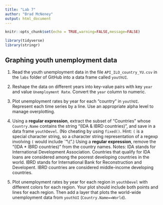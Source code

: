 ```yaml
---
title: "Lab 7"
author: "Brad McNeney"
output: html_document
---
```


```r
knitr::opts_chunk$set(echo = TRUE,warning=FALSE,message=FALSE)
```

```r
library(tidyverse)
library(stringr)
```

## Graphing youth unemployment data

1. Read the youth unemployment data in the file
`API_ILO_country_YU.csv` in the `labs` folder of GitHub
into a data frame called `youthUI`. 

2. Reshape the data on different years into key-value pairs 
with key `year` and value `Unemployment Rate`. Convert the 
`year` column to numeric.

3. Plot unemployment rates by year 
for each "country" in `youthUI`. Represent each time series
by a line. Use an appropriate alpha level to manage overplotting.

4. Using a **regular expression**, extract the subset 
of "Countries" whose `Country.Name` contains the string
"(IDA & IBRD countries)", and save in a data frame
`youthDevel`. (No cheating by using `fixed()`. 
Hint: `(` is a special character string,
so a character string representation of a regexp 
involving `(` would include `"\\(".) Using a **regular expression**,
remove the "(IDA * IBRD countries)" from the country names.
Notes: IDA stands for International Development Association.
Countries that qualify for IDA loans are considered among
the poorest developing countries in the world. 
IBRD stands for International Bank
for Reconstruction and Developent. IBRD countries are considered
middle-income developing countries.

5. Plot unemployment rates by year 
for each region in `youthDevel` with different colors for each region. 
Your plot should include both points and lines for each region.
Then add a layer that plots the world-wide unemployment data 
from `youthUI` (`Country.Name==World`).
    
